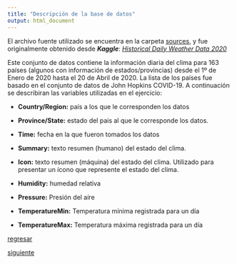 ```yaml
---
title: "Descripción de la base de datos"
output: html_document
---
```


El archivo fuente utilizado se encuentra en la carpeta [sources](sources/daily_weather_2020.csv), y fue originalmente obtenido desde ***Kaggle***: [*Historical Daily Weather Data 2020*](https://www.kaggle.com/vishalvjoseph/weather-dataset-for-covid19-predictions)

Este conjunto de datos contiene la información diaria del clima para 163 países (algunos con información de estados/provincias) desde el 1º de Enero de 2020 hasta el 20 de Abril de 2020. La lista de los países fue basado en el conjunto de datos de John Hopkins COVID-19. A continuación se describiran las variables utilizadas en el ejercicio:

* **Country/Region:** país a los que le corresponden los datos

* **Province/State:** estado del pais al que le corresponde los datos.

* **Time:** fecha en la que fueron tomados los datos

* **Summary:** texto resumen (humano) del estado del clima.

* **Icon:** texto resumen (máquina) del estado del clima. Utilizado para presentar un ícono que represente el estado del clima.

* **Humidity:** humedad relativa

* **Pressure:** Presión del aíre 

* **TemperatureMin:** Temperatura mínima registrada para un día

* **TemperatureMax:** Temperatura máxima registrada para un día


[regresar](https://hrodriguezgi-un.github.io/elemprobest)

[siguiente](https://hrodriguezgi-un.github.io/elemprobest/descriptivo_california.html)